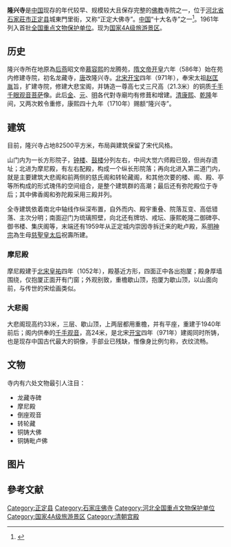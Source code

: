 {{coord|38.14397|N|114.576346|E|display=title|scale:10000}}
{{文物保护单位
| 级别 = 全国
| 图片 = [[File:The_Manichaean_Hall_03_Longxing_temple.JPG|250px]]<br/><small>隆兴寺摩尼殿</small>
| 名称 = 隆兴寺
| 编号 = 1-89
| 分类 = 古建筑及历史纪念建筑物
| 时代 = [[隋朝|隋]]至[[清朝|清]]
| 所在 = [[河北省|河北省]][[正定县|正定县]]
| 登录 = 1961年
| Cat = 河北全国重点文物保护单位
}}

'''隆兴寺'''是[[中国|中国]]现存的年代较早、规模较大且保存完整的[[佛教|佛教]]寺院之一，位于[[河北省|河北省]][[石家莊市|石家莊市]][[正定县|正定县]]城東門里街，又称“正定大佛寺”。[[中国|中国]]“十大名寺”之一<ref>{{Cite web|title=正定隆兴寺：千年古寺藏六处全国之最|url=https://fo.ifeng.com/fojiaolvyou/detail_2013_06/05/26100726_0.shtml|accessdate=2020-05-10|date=2013-06-05|publisher=凤凰网}}</ref>。1961年列入首批[[全国重点文物保护单位|全国重点文物保护单位]]。现为[[国家4A级旅游景区|国家4A级旅游景区]]。

==历史==
隆兴寺所在地原為[[后燕|后燕]]昭文帝[[慕容熙|慕容熙]]的龙腾苑，[[隋文帝|隋文帝]][[开皇|开皇]]六年（586年）始在苑内修建寺院，初名龙藏寺，[[唐|唐]]改隆兴寺。[[北宋|北宋]][[开宝|开宝]]四年（971年），奉宋太祖[[赵匡胤|赵匡胤]]旨，扩建寺院，修建大悲宝阁，并铸造一尊高七丈三尺高（21.3米）的铜质[[千手千眼觀世音菩薩|千手千眼]][[觀世音菩薩|观音菩萨]]像。此后[[金朝|金]]、[[元朝|元]]、[[明朝|明]]各代對寺廟均有修葺和增建。[[清朝|清]][[康熙|康熙]]、[[乾隆|乾隆]]年间，又两次敕令重修，康熙四十九年（1710年）赐额“隆兴寺”。

==建筑==
目前，隆兴寺占地82500平方米，布局與建筑保留了宋代风格。

山门内为一长方形院子，[[钟楼|钟楼]]、[[鼓楼|鼓楼]]分列左右，中间大觉六师殿已毁，但尚存遗址；北进为摩尼殿，有左右配殿，构成一个纵长形院落；再向北进入第二道门内，就是主要建筑大悲阁和前两侧的慈氏阁和转轮藏阁，和其他次要的楼、阁、殿、亭等所构成的形式瑰伟的空间组合，是整个建筑群的高潮；最后还有弥陀殿位于寺后；其中佛香阁和弥陀殿采用三殿并列。

全寺建筑依着南北中轴线作纵深布置，自外而内、殿宇重叠、院落互变、高低错落、主次分明；南面迎门为琉璃照壁，向北还有牌坊、戒坛、康熙乾隆二御碑亭、御书楼、集庆阁等，末端还有1959年从正定城内崇因寺拆迁来的毗卢殿，系[[明神宗|明神宗]]為生母[[慈聖皇太后|慈聖皇太后]]祝壽所建。

===摩尼殿===
摩尼殿建于[[北宋|北宋]][[皇祐|皇祐]]四年（1052年），殿基近方形，四面正中各出抱厦；殿身厚墙围绕，仅抱厦正面开有门窗；外观别致，重檐歇山顶，抱厦为歇山顶，以山面向前，与传世的宋绘画类似。

===大悲阁===
大悲阁现高约33米，三层、歇山顶，上两层都用重檐，并有平座，重建于1940年前后；阁内供奉的[[千手千眼觀世音菩薩|千手观音]]，高24米，是北宋[[开宝|开宝]]四年（971年）建阁同时所铸，也是现存中国古代最大的铜像，手部业已残缺，惟像身比例匀称，衣纹流畅。

==文物==
寺内有六处文物最引人注目：
*龙藏寺碑
*摩尼殿
*倒座观音
*转轮藏
*铜铸大佛
*铜铸毗卢佛

==图片==
{{Gallery
|width = 300
|height = 
|lines = 1
|File:Longxingsi monidian back.JPG|摩尼殿背面
|File:Longxingsi zhuanlunzangdian.JPG|转轮藏殿
|File:Longxingsi cishige.JPG|慈氏阁
|File:Longxingsi dabeige.JPG|大悲阁
|File:Longxingsi zhuanlunzang.JPG|转轮藏
|File:Longxingsi liuzudian.JPG|大觉六师殿遗址
}}

{{Commonscat|Longxing Temple (Zhengding)|隆興寺}}

==參考文献==
{{reflist}}

{{河北全国重点文物保护单位}}
{{中国木构建筑 (唐-宋)}}

[[Category:正定县|Category:正定县]]
[[Category:石家庄佛寺|Category:石家庄佛寺]]
[[Category:河北全国重点文物保护单位|Category:河北全国重点文物保护单位]]
[[Category:国家4A级旅游景区|Category:国家4A级旅游景区]]
[[Category:清朝宫殿|Category:清朝宫殿]]